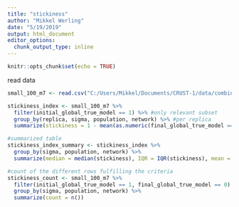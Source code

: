 ```yaml
---
title: "stickiness"
author: "Mikkel Werling"
date: "5/19/2019"
output: html_document
editor_options: 
  chunk_output_type: inline
---
```


```r
knitr::opts_chunk$set(echo = TRUE)
```

read data

```r
small_100_m7 <- read.csv("C:/Users/Mikkel/Documents/CRUST-1/data/combined files/ABMcsv/real files/small_7.csv")
```


```r
stickiness_index <- small_100_m7 %>%
  filter(initial_global_true_model == 1) %>% #only relevant subset
  group_by(replica, sigma, population, network) %>% #per replica
  summarize(stickiness = 1 - mean(as.numeric(final_global_true_model == 0))) #getting it in proportion

#summarized table
stickiness_index_summary <- stickiness_index %>%
  group_by(sigma, population, network) %>% 
  summarize(median = median(stickiness), IQR = IQR(stickiness), mean = mean(stickiness)) 

#count of the different rows fulfilling the criteria
stickiness_count <- small_100_m7 %>%
  filter(initial_global_true_model == 1, final_global_true_model == 0) %>%
  group_by(sigma, population, network) %>%
  summarize(count = n())

```

